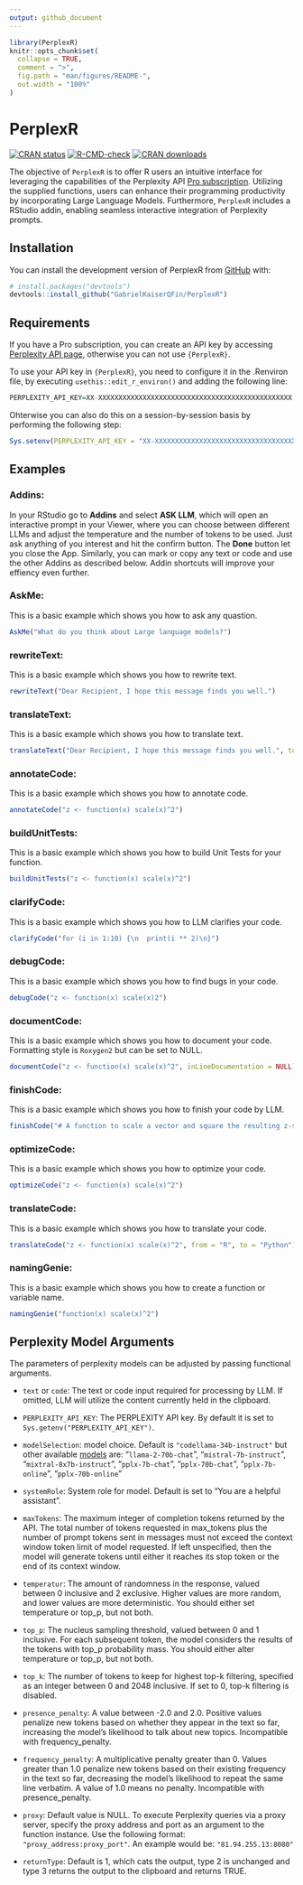 ```yaml
---
output: github_document
---
```


<!-- README.md is generated from README.Rmd. Please edit that file -->

```r
library(PerplexR)
knitr::opts_chunk$set(
  collapse = TRUE,
  comment = ">",
  fig.path = "man/figures/README-",
  out.width = "100%"
)
```

# PerplexR

<!-- badges: start -->
[![CRAN status](https://www.r-pkg.org/badges/version/PerplexR)](https://CRAN.R-project.org/package=PerplexR)
[![R-CMD-check](https://github.com/GabrielKaiserQFin/PerplexR/workflows/R-CMD-check.yml/badge.svg)](https://github.com/GabrielKaiserQFin/PerplexR/actions/workflows/R-CMD-check.yaml)
[![CRAN downloads](https://cranlogs.r-pkg.org/badges/PerplexR)](https://cran.rstudio.com/web/packages/PerplexR/index.html)
<!-- badges: end -->

The objective of `PerplexR` is to offer R users an intuitive interface for leveraging the capabilities of the Perplexity API [Pro subscription](https://docs.perplexity.ai/docs/pricing). Utilizing the supplied functions, users can enhance their programming productivity by incorporating Large Language Models. Furthermore, `PerplexR` includes a RStudio addin, enabling seamless interactive integration of Perplexity prompts.

## Installation

You can install the development version of PerplexR from [GitHub](https://github.com/GabrielKaiserQFin/PerplexR) with:

```r
# install.packages("devtools")
devtools::install_github("GabrielKaiserQFin/PerplexR")
```

<!-- Or install the current released version of `{PerplexR}` from  -->
<!-- [CRAN](https://cran.r-project.org/package=PerplexR): -->

<!-- ```{r eval = FALSE} -->
<!-- install.packages("PerplexR") -->
<!-- ``` -->

## Requirements

If you have a Pro subscription, you can create an API key by accessing [Perplexity API page](https://www.perplexity.ai/settings/api), otherwise you can not use `{PerplexR}`.

To use your API key in `{PerplexR}`, you need to configure it in the .Renviron file, by executing `usethis::edit_r_environ()` and adding the following line:

``` r
PERPLEXITY_API_KEY=XX-XXXXXXXXXXXXXXXXXXXXXXXXXXXXXXXXXXXXXXXXXXXXXXXX
```

Ohterwise you can also do this on a session-by-session basis by performing the following step:
``` r
Sys.setenv(PERPLEXITY_API_KEY = "XX-XXXXXXXXXXXXXXXXXXXXXXXXXXXXXXXXXXXXXXXXXXXXXXXX")
```

## Examples

### Addins:

In your RStudio go to **Addins** and select **ASK LLM**, which will open an interactive prompt in your Viewer, where you can choose between different LLMs and adjust the temperature and the number of tokens to be used.
Just ask anything of you interest and hit the confirm button. The **Done** button let you close the App.
Similarly, you can mark or copy any text or code and use the other Addins as described below. Addin shortcuts will improve your effiency even further. 


### AskMe:

This is a basic example which shows you how to ask any quastion.

```r
AskMe("What do you think about Large language models?")
```


### rewriteText:

This is a basic example which shows you how to rewrite text.

```r
rewriteText("Dear Recipient, I hope this message finds you well.")
```

### translateText:

This is a basic example which shows you how to translate text.

```r
translateText("Dear Recipient, I hope this message finds you well.", toLanguage = "Spanish")
```

### annotateCode:

This is a basic example which shows you how to annotate code.

```r
annotateCode("z <- function(x) scale(x)^2")
```


### buildUnitTests:

This is a basic example which shows you how to build Unit Tests for your function.

```r
buildUnitTests("z <- function(x) scale(x)^2")
```


### clarifyCode:

This is a basic example which shows you how to LLM clarifies your code.

```r
clarifyCode("for (i in 1:10) {\n  print(i ** 2)\n}")
```


### debugCode:

This is a basic example which shows you how to find bugs in your code.

```r
debugCode("z <- function(x) scale(x)2")
```


### documentCode:

This is a basic example which shows you how to document your code. Formatting style is `Roxygen2` but can be set to NULL.

```r
documentCode("z <- function(x) scale(x)^2", inLineDocumentation = NULL)
```


### finishCode:

This is a basic example which shows you how to finish your code by LLM.

```r
finishCode("# A function to scale a vector and square the resulting z-score z2 <- function(")
```


### optimizeCode:

This is a basic example which shows you how to optimize your code.

```r
optimizeCode("z <- function(x) scale(x)^2")
```


### translateCode:

This is a basic example which shows you how to translate your code.

```r
translateCode("z <- function(x) scale(x)^2", from = "R", to = "Python")
```


### namingGenie:

This is a basic example which shows you how to create a function or variable name.

```r
namingGenie("function(x) scale(x)^2")
```



## Perplexity Model Arguments

The parameters of perplexity models can be adjusted by passing functional arguments.

*  `text` or `code`: The text or code input required for processing by LLM. If omitted, LLM will utilize the content currently held in the clipboard.

* `PERPLEXITY_API_KEY`: The PERPLEXITY API key. By default it is set to `Sys.getenv("PERPLEXITY_API_KEY")`.

*  `modelSelection`: model choice. Default is `"codellama-34b-instruct"` but other available [models](https://docs.perplexity.ai/docs/model-cards) are:
                                                "`llama-2-70b-chat`",
                                                "`mistral-7b-instruct`",
                                                "`mixtral-8x7b-instruct`",
                                                "`pplx-7b-chat`",
                                                "`pplx-70b-chat`",
                                                "`pplx-7b-online`",
                                                "`pplx-70b-online`"
                           

*  `systemRole`: System role for model. Default is set to "You are a helpful assistant".

*  `maxTokens`: The maximum integer of completion tokens returned by the API. The total number of tokens requested in max_tokens plus the number of prompt tokens sent in messages must not exceed the context window token limit of model requested. If left unspecified, then the model will generate tokens until either it reaches its stop token or the end of its context window.

*  `temperatur`: The amount of randomness in the response, valued between 0 inclusive and 2 exclusive. Higher values are more random, and lower values are more deterministic. You should either set temperature or top_p, but not both.

*  `top_p`: The nucleus sampling threshold, valued between 0 and 1 inclusive. For each subsequent token, the model considers the results of the tokens with top_p probability mass. You should either alter temperature or top_p, but not both.

*  `top_k`: The number of tokens to keep for highest top-k filtering, specified as an integer between 0 and 2048 inclusive. If set to 0, top-k filtering is disabled.

*  `presence_penalty`: A value between -2.0 and 2.0. Positive values penalize new tokens based on whether they appear in the text so far, increasing the model's likelihood to talk about new topics. Incompatible with frequency_penalty.

*  `frequency_penalty`: A multiplicative penalty greater than 0. Values greater than 1.0 penalize new tokens based on their existing frequency in the text so far, decreasing the model's likelihood to repeat the same line verbatim. A value of 1.0 means no penalty. Incompatible with presence_penalty.

*  `proxy`: Default value is NULL. To execute Perplexity queries via a proxy server, specify the proxy address and port as an argument to the function instance. Use the following format: `"proxy_address:proxy_port"`. An example would be: `"81.94.255.13:8080"`

*  `returnType`: Default is 1, which cats the output, type 2 is unchanged and type 3 returns the output to the clipboard and returns TRUE.

